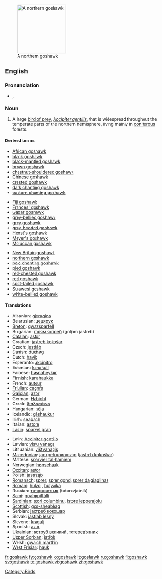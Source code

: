 {{wikipedia}}
[[Image:Northern_Goshawk_ad_M2.jpg|thumb|right|160px|A northern goshawk]]
==English==

===Pronunciation===
* {{a|UK}} {{IPA|/ˈgɒshɔːk/}}, {{SAMPA|/"gQshO:k/}}

===Noun===
{{en-noun}}

# A large [[bird of prey]], ''[[Accipiter gentilis]]'', that is widespread throughout the temperate parts of the northern hemisphere, living mainly in [[coniferous]] forests.

====Derived terms====
{{top3}}
* [[African goshawk]]
* [[black goshawk]]
* [[black-mantled goshawk]]
* [[brown goshawk]]
* [[chestnut-shouldered goshawk]]
* [[Chinese goshawk]]
* [[crested goshawk]]
* [[dark chanting goshawk]]
* [[eastern chanting goshawk]]
{{mid3}}
* [[Fiji goshawk]]
* [[Frances' goshawk]]
* [[Gabar goshawk]]
* [[grey-bellied goshawk]]
* [[grey goshawk]]
* [[grey-headed goshawk]]
* [[Henst's goshawk]]
* [[Meyer's goshawk]]
* [[Moluccan goshawk]]
{{mid3}}
* [[New Britain goshawk]]
* [[northern goshawk]]
* [[pale chanting goshawk]]
* [[pied goshawk]]
* [[red-chested goshawk]]
* [[red goshawk]]
* [[spot-tailed goshawk]]
* [[Sulawesi goshawk]]
* [[white-bellied goshawk]]
{{bottom}}

====Translations====
{{trans-top|bird of prey}}
* Albanian: [[gjeraqina]]
* Belarusian: [[цецярук]]
* [[Breton]]: [[gwazsparfell]]
* Bulgarian: [[голям ястреб]] (goljam jastreb)
* [[Catalan]]: [[astor]]
* Croatian: [[jastreb kokošar]]
* Czech: [[jestřáb]]
* Danish: [[duehøg]]
* Dutch: [[havik]] {{m}}
* Esperanto: [[akcipitro]]
* Estonian: [[kanakull]]
* Faroese: [[høsnaheykur]]
* Finnish: [[kanahaukka]]
* French: [[autour]] {{m}}
* [[Friulian]]: [[cagnŕs]]
* [[Galician]]: [[azor]]
* German: [[Habicht]] {{m}}
* Greek: [[διπλοσάινο]]
* Hungarian: [[héja]]
* Icelandic: [[gáshaukur]]
* Irish: [[seabach]]
* Italian: [[astore]] {{m}}
* [[Ladin]]: [[sparvel gran]]
{{trans-mid}}
* Latin: [[Accipiter gentilis]]
* Latvian: [[vistu vanags]]
* Lithuanian: [[vištvanagis]]
* [[Macedonian]]: [[jастреб кокошкар]] ([[jastreb kokoškar]])
* Maltese: [[sparvier tal-ħamiem]]
* Norwegian: [[hønsehauk]]
* [[Occitan]]: [[astor]]
* Polish: [[jastrząb]]
* [[Romansch]]: [[sprer]], [[sprer gond]], [[sprer da giaglinas]]
* [[Romani]]: [[hulyo]] {{m}}, [[hulyaika]] {{f}}
* Russian: [[тетеревятник]] (teterevjatnik)
* [[Sami]]: [[goahppilfálli]]
* [[Sardinian]]: [[stori columbinu]], [[istore lepperajolu]]
* [[Scottish]]: [[gos-sheabhag]]
* Serbian: [[jастреб кокошар]]
* Slovak: [[jastrab lesný]]
* Slovene: [[kragulj]]
* Spanish: [[azor]] {{m}}
* Ukrainian: [[яструб великий]], [[тетерев’ятник]]
* [[Upper Sorbian]]: [[jatřob]]
* Welsh: [[gwalch marthin]]
* [[West Frisian]]: [[hauk]]
{{trans-bottom}}

[[Category:Birds]]

[[fr:goshawk]]
[[fy:goshawk]]
[[io:goshawk]]
[[lt:goshawk]]
[[ru:goshawk]]
[[fi:goshawk]]
[[sv:goshawk]]
[[te:goshawk]]
[[vi:goshawk]]
[[zh:goshawk]]